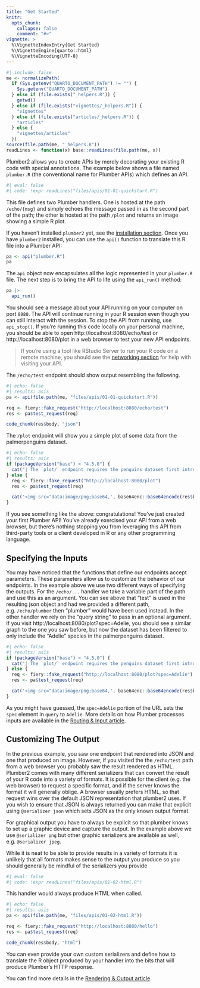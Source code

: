 ```yaml
---
title: "Get Started"
knitr:
  opts_chunk:
    collapse: false
    comment: "#>"
vignette: >
  %\VignetteIndexEntry{Get Started}
  %\VignetteEngine{quarto::html}
  %\VignetteEncoding{UTF-8}
---
```


```r
#| include: false
me <- normalizePath(
  if (Sys.getenv("QUARTO_DOCUMENT_PATH") != "") {
    Sys.getenv("QUARTO_DOCUMENT_PATH")
  } else if (file.exists("_helpers.R")) {
    getwd()
  } else if (file.exists("vignettes/_helpers.R")) {
    "vignettes"
  } else if (file.exists("articles/_helpers.R")) {
    "articles"
  } else {
    "vignettes/articles"
  })
source(file.path(me, "_helpers.R"))
readLines <- function(x) base::readLines(file.path(me, x))
```

Plumber2 allows you to create APIs by merely decorating your existing R code with special annotations. The example below shows a file named `plumber.R` (the conventional name for Plumber APIs) which defines an API.

```r
#| eval: false
#| code: !expr readLines("files/apis/01-01-quickstart.R")
```

This file defines two Plumber handlers. One is hosted at the path `/echo/{msg}` and simply echoes the message passed in as the second part of the path; the other is hosted at the path `/plot` and returns an image showing a simple R plot.

If you haven't installed `plumber2` yet, see the [installation section](./index.html#installation). Once you have `plumber2` installed, you can use the `api()` function to translate this R file into a Plumber API:

``` r
pa <- api("plumber.R")
pa
```

The `api` object now encapsulates all the logic represented in your `plumber.R` file. The next step is to bring the API to life using the `api_run()` method:

``` r
pa |>
  api_run()
```

You should see a message about your API running on your computer on port `8080`. The API will continue running in your R session even though you can still interact with the session. To stop the API from running, use `api_stop()`. If you're running this code locally on your personal machine, you should be able to open http://localhost:8080/echo/test or http://localhost:8080/plot in a web browser to test your new API endpoints.

> If you're using a tool like RStudio Server to run your R code on a remote machine, you should see the [networking section](./security.html#networking) for help with visiting your API.

The `/echo/test` endpoint should show output resembling the following.

```r
#| echo: false
#| results: asis
pa <- api(file.path(me, "files/apis/01-01-quickstart.R"))

req <- fiery::fake_request("http://localhost:8080/echo/test")
res <- pa$test_request(req)

code_chunk(res$body, "json")
```

The `/plot` endpoint will show you a simple plot of some data from the palmerpenguins dataset.

```r
#| echo: false
#| results: asis
if (packageVersion("base") < "4.5.0") {
  cat("| The `plot/` endpoint requires the penguins dataset first introduced in R 4.5.0")
} else {
  req <- fiery::fake_request("http://localhost:8080/plot")
  res <- pa$test_request(req)

  cat('<img src="data:image/png;base64,', base64enc::base64encode(res$body), '">')
}

```

If you see something like the above: congratulations! You've just created your first Plumber API! You've already exercised your API from a web browser, but there's nothing stopping you from leveraging this API from third-party tools or a client developed in R or any other programming language.

## Specifying the Inputs

You may have noticed that the functions that define our endpoints accept parameters. These parameters allow us to customize the behavior of our endpoints. In the example above we use two different ways of specifying the outputs. For the `/echo/...` handler we take a variable part of the path and use this as an argument. You can see above that "test" is used in the resulting json object and had we provided a different path, e.g. `/echo/plumber` then "plumber" would have been used instead. In the other handler we rely on the "query string" to pass in an optional argument. If you visit http://localhost:8080/plot?spec=Adelie, you should see a similar graph to the one you saw before, but now the dataset has been filtered to only include the "Adelie" species in the palmerpenguins dataset.

```r
#| echo: false
#| results: asis
if (packageVersion("base") < "4.5.0") {
  cat("| The `plot/` endpoint requires the penguins dataset first introduced in R 4.5.0")
} else {
  req <- fiery::fake_request("http://localhost:8080/plot?spec=Adelie")
  res <- pa$test_request(req)

  cat('<img src="data:image/png;base64,', base64enc::base64encode(res$body), '">')
}
```

As you might have guessed, the `spec=Adelie` portion of the URL sets the `spec` element in `query` to `Adelie`. More details on how Plumber processes inputs are available in the [Routing & Input article](./routing-and-input.html).

## Customizing The Output

In the previous example, you saw one endpoint that rendered into JSON and one that produced an image. However, if you visited the the `/echo/test` path from a web browser you probably saw the result rendered as HTML. Plumber2 comes with many different serializers that can convert the result of your R code into a variety of formats. It is possible for the client (e.g. the web browser) to request a specific format, and if the server knows the format it will generally oblige. A browser usually prefers HTML, so that request wins over the default JSON representation that plumber2 uses. If you wish to ensure that JSON is always returned you can make that explicit using `@serializer json` which sets JSON as the only known output format.

For graphical output you have to always be explicit so that plumber knows to set up a graphic device and capture the output. In the example above we use `@serializer png` but other graphic serializers are available as well, e.g. `@serializer jpeg`.

While it is neat to be able to provide results in a variety of formats it is unlikely that all formats makes sense to the output you produce so you should generally be mindful of the serializers you provide

```r
#| eval: false
#| code: !expr readLines("files/apis/01-02-html.R")
```

This handler would always produce HTML when called.

```r
#| echo: false
#| results: asis
pa <- api(file.path(me, "files/apis/01-02-html.R"))

req <- fiery::fake_request("http://localhost:8080/hello")
res <- pa$test_request(req)

code_chunk(res$body, "html")
```

You can even provide your own custom serializers and define how to translate the R object produced by your handler into the bits that will produce Plumber's HTTP response.

You can find more details in the [Rendering & Output article](./rendering-output.html).
